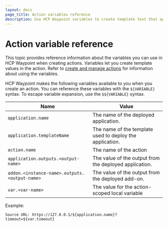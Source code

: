 ```yaml
---
layout: docs
page_title: Action variables reference
description: Use HCP Waypoint variables to create template text that appears in the registry. Learn how to set variables when creating actions.
---
```


# Action variable reference

This topic provides reference information about the variables you can use in HCP Waypoint when creating actions. Variables let you create template values in the action. Refer to [create and manage actions](/hcp/docs/waypoint/action-create) for information about using the variables.


HCP Waypoint makes the following variables available to you when you create an action. You can reference these variables with the `${VARIABLE}` syntax. To escape variable expansion, use the `$${VARIABLE}` syntax.

| Name | Value | 
| ---- | ----- |
| `application.name` | The name of the deployed application. |
| `application.templateName` | The name of the template used to deploy the application. |
| `action.name` | The name of the action |
| `application.outputs.<output-name>` | The value of the output from the deployed application. |
| `addon.<instance-name>.outputs.<output-name>` | The value of the output from the deployed add-on. |
| `var.<var-name>` | The value for the action-scoped local variable |

Example:

<CodeBlockConfig hideClipboard>

```
Source URL: https://127.0.0.1/${application.name}?timeout=${var.timeout}
```

</CodeBlockConfig>